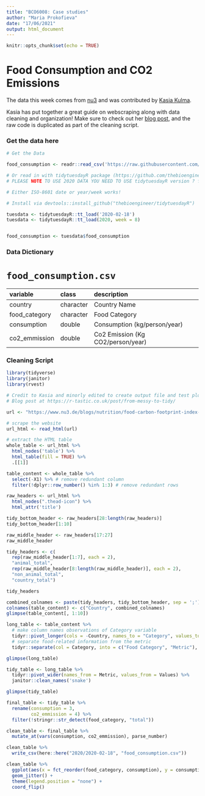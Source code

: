 ```yaml
---
title: "BCO6008: Case studies"
author: "Maria Prokofieva"
date: "17/06/2021"
output: html_document
---
```


```r
knitr::opts_chunk$set(echo = TRUE)
```


# Food Consumption and CO2 Emissions

The data this week comes from [nu3](https://www.nu3.de/blogs/nutrition/food-carbon-footprint-index-2018) and was contributed by [Kasia Kulma](https://r-tastic.co.uk/post/from-messy-to-tidy/).

Kasia has put together a great guide on webscraping along with data cleaning and organization! Make sure to check out her [blog post](https://r-tastic.co.uk/post/from-messy-to-tidy/), and the raw code is duplicated as part of the cleaning script.

### Get the data here

```r
# Get the Data

food_consumption <- readr::read_csv('https://raw.githubusercontent.com/rfordatascience/tidytuesday/master/data/2020/2020-02-18/food_consumption.csv')

# Or read in with tidytuesdayR package (https://github.com/thebioengineer/tidytuesdayR)
# PLEASE NOTE TO USE 2020 DATA YOU NEED TO USE tidytuesdayR version ? from GitHub

# Either ISO-8601 date or year/week works!

# Install via devtools::install_github("thebioengineer/tidytuesdayR")

tuesdata <- tidytuesdayR::tt_load('2020-02-18')
tuesdata <- tidytuesdayR::tt_load(2020, week = 8)


food_consumption <- tuesdata$food_consumption
```
### Data Dictionary

# `food_consumption.csv`

|variable      |class     |description |
|:-------------|:---------|:-----------|
|country       |character | Country Name |
|food_category |character | Food Category |
|consumption   |double    | Consumption (kg/person/year) |
|co2_emmission |double    | Co2 Emission (Kg CO2/person/year) |

### Cleaning Script

```r
library(tidyverse)
library(janitor)
library(rvest)

# Credit to Kasia and minorly edited to create output file and test plot
# Blog post at https://r-tastic.co.uk/post/from-messy-to-tidy/

url <- "https://www.nu3.de/blogs/nutrition/food-carbon-footprint-index-2018"

# scrape the website
url_html <- read_html(url)

# extract the HTML table
whole_table <- url_html %>% 
  html_nodes('table') %>%
  html_table(fill = TRUE) %>%
  .[[1]]

table_content <- whole_table %>%
  select(-X1) %>% # remove redundant column
  filter(!dplyr::row_number() %in% 1:3) # remove redundant rows

raw_headers <- url_html %>%
  html_nodes(".thead-icon") %>%
  html_attr('title')

tidy_bottom_header <- raw_headers[28:length(raw_headers)]
tidy_bottom_header[1:10]

raw_middle_header <- raw_headers[17:27]
raw_middle_header

tidy_headers <- c(
  rep(raw_middle_header[1:7], each = 2),
  "animal_total",
  rep(raw_middle_header[8:length(raw_middle_header)], each = 2),
  "non_animal_total",
  "country_total")

tidy_headers

combined_colnames <- paste(tidy_headers, tidy_bottom_header, sep = ';')
colnames(table_content) <- c("Country", combined_colnames)
glimpse(table_content[, 1:10])

long_table <- table_content %>%
  # make column names observations of Category variable
  tidyr::pivot_longer(cols = -Country, names_to = "Category", values_to = "Values") %>%
  # separate food-related information from the metric
  tidyr::separate(col = Category, into = c("Food Category", "Metric"), sep = ';')

glimpse(long_table)

tidy_table <- long_table %>%
  tidyr::pivot_wider(names_from = Metric, values_from = Values) %>%
  janitor::clean_names('snake')

glimpse(tidy_table)

final_table <- tidy_table %>%
  rename(consumption = 3,
         co2_emmission = 4) %>%
  filter(!stringr::str_detect(food_category, "total"))

clean_table <- final_table %>% 
  mutate_at(vars(consumption, co2_emmission), parse_number)

clean_table %>% 
  write_csv(here::here("2020/2020-02-18", "food_consumption.csv"))

clean_table %>% 
  ggplot(aes(x = fct_reorder(food_category, consumption), y = consumption, color = country)) +
  geom_jitter() +
  theme(legend.position = "none") +
  coord_flip()

```
